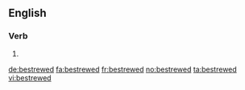 ==English==

===Verb===
{{head|en|verb form}}

# {{en-simple past of|bestrew}}

[[de:bestrewed]]
[[fa:bestrewed]]
[[fr:bestrewed]]
[[no:bestrewed]]
[[ta:bestrewed]]
[[vi:bestrewed]]